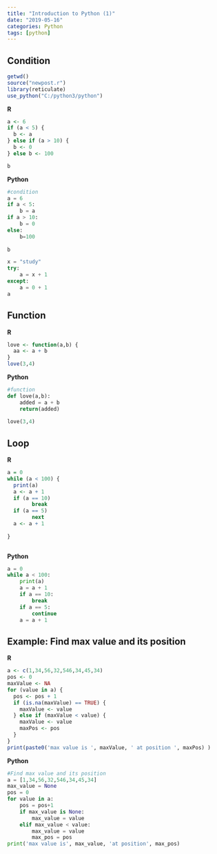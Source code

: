 ```yaml
---
title: "Introduction to Python (1)"
date: "2019-05-16"
categories: Python
tags: [python]
---
```


## Condition

```R
getwd()
source("newpost.r")
library(reticulate)
use_python("C:/python3/python")
```

**R**
```R
a <- 6
if (a < 5) {
  b <- a
} else if (a > 10) { 
  b <- 0
} else b <- 100

b
```

**Python**
```python
#condition
a = 6
if a < 5:
    b = a
if a > 10:
    b = 0
else:
    b=100
    
b   

x = "study"
try:
    a = x + 1
except:
    a = 0 + 1
a

```

## Function
**R**
```R
love <- function(a,b) {
  aa <- a + b
}
love(3,4)

```

**Python**
```python
#function
def love(a,b):
    added = a + b
    return(added)
    
love(3,4)
```


## Loop

**R**
```R
a = 0
while (a < 100) {
  print(a)
  a <- a + 1
  if (a == 10)
        break
  if (a == 5)
        next
  a <- a + 1
  
}
    

```
**Python**
```python
a = 0
while a < 100:
    print(a)
    a = a + 1
    if a == 10:
        break
    if a == 5:
        continue
    a = a + 1

```

## Example: Find max value and its position

**R**
```R
a <- c(1,34,56,32,546,34,45,34)
pos <- 0
maxValue <- NA
for (value in a) {
  pos <- pos + 1
  if (is.na(maxValue) == TRUE) {
    maxValue <- value
  } else if (maxValue < value) {
    maxValue <- value
    maxPos <- pos
  }
}
print(paste0('max value is ', maxValue, ' at position ', maxPos) )
```

**Python**
```python
#Find max value and its position
a = [1,34,56,32,546,34,45,34]
max_value = None
pos = 0
for value in a:
    pos = pos+1
    if max_value is None:
        max_value = value
    elif max_value < value:
        max_value = value
        max_pos = pos
print('max value is', max_value, 'at position', max_pos)  
```

